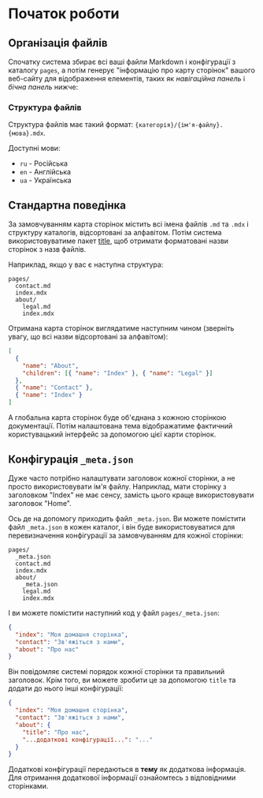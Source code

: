 # Початок роботи

## Організація файлів

Спочатку система збирає всі ваші файли Markdown і конфігурації з каталогу `pages`, а потім генерує "інформацію про карту сторінок" вашого веб-сайту для відображення елементів, таких як _навігаційна панель_ і _бічна панель_ нижче:

### Структура файлів

Структура файлів має такий формат: `{категорія}/{ім'я-файлу}.{мова}.mdx`.

Доступні мови:

- `ru` - Російська
- `en` - Англійська
- `ua` - Українська

## Стандартна поведінка

За замовчуванням карта сторінок містить всі імена файлів `.md` та `.mdx` і структуру каталогів, відсортовані за алфавітом. Потім система використовуватиме пакет [title](https://github.com/vercel/title), щоб отримати форматовані назви сторінок з назв файлів.

Наприклад, якщо у вас є наступна структура:

```text
pages/
  contact.md
  index.mdx
  about/
    legal.md
    index.mdx
```

Отримана карта сторінок виглядатиме наступним чином (зверніть увагу, що всі назви відсортовані за алфавітом):

```json
[
  {
    "name": "About",
    "children": [{ "name": "Index" }, { "name": "Legal" }]
  },
  { "name": "Contact" },
  { "name": "Index" }
]
```

А глобальна карта сторінок буде об'єднана з кожною сторінкою документації. Потім налаштована тема відображатиме фактичний користувацький інтерфейс за допомогою цієї карти сторінок.

## Конфігурація `_meta.json`

Дуже часто потрібно налаштувати заголовок кожної сторінки, а не просто використовувати ім'я файлу. Наприклад, мати сторінку з заголовком "Index" не має сенсу, замість цього краще використовувати заголовок "Home".

Ось де на допомогу приходить файл `_meta.json`. Ви можете помістити файл `_meta.json` в кожен каталог, і він буде використовуватися для перевизначення конфігурації за замовчуванням для кожної сторінки:

```text
pages/
  _meta.json
  contact.md
  index.mdx
  about/
    _meta.json
    legal.md
    index.mdx
```

І ви можете помістити наступний код у файл `pages/_meta.json`:

```json filename="pages/_meta.json"
{
  "index": "Моя домашня сторінка",
  "contact": "Зв'яжіться з нами",
  "about": "Про нас"
}
```

Він повідомляє системі порядок кожної сторінки та правильний заголовок. Крім того, ви можете зробити це за допомогою `title` та додати до нього інші конфігурації:

```json filename="pages/_meta.json"
{
  "index": "Моя домашня сторінка",
  "contact": "Зв'яжіться з нами",
  "about": {
    "title": "Про нас",
    "...додаткові конфігурації...": "..."
  }
}
```

Додаткові конфігурації передаються в **тему** як додаткова інформація. Для отримання додаткової інформації ознайомтесь з відповідними сторінками.
